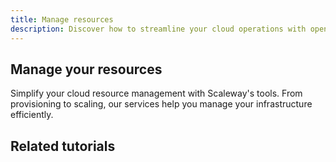 ```yaml
---
title: Manage resources
description: Discover how to streamline your cloud operations with open-source resource management and orchestration tools.
---
```


## Manage your resources
Simplify your cloud resource management with Scaleway's tools. From provisioning to scaling, our services help you manage your infrastructure efficiently.

<Grid>
    <SummaryCard
        title="Set up a Scaleway Terraform configuration file"
        icon="rocket"
        description="The Scaleway Terraform configuration file allows you to authenticate, and to determine the default values to use when creating resources with the developer tools."
        label="Read more"
        url="/terraform/reference-content/scaleway-configuration-file/"
    />
    <SummaryCard
        title="Terraform/OpenTofu for Scaleway - Quickstart"
        icon="info"
        description="Get started with Terraform to manage your Scaleway infrastructure."
        label="Read more"
        url="/terraform/quickstart/"
    />
</Grid>

## Related tutorials

<UseCaseList category="resource-management" />